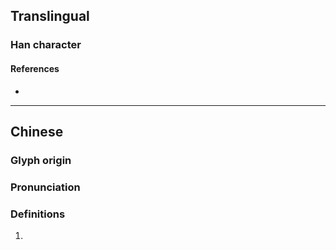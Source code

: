 {{character info/new}}
==Translingual==

===Han character===
{{Han char|rn=18|rad=刀|as=09|sn=11|four=|canj=VOLN|ids=⿰彖刂}}

====References====
* {{Han ref|kx=0143.140|dkj=02136|hdz=10349.100|uh=5276|ud=21110}}

----

==Chinese==
{{zh-forms}}

===Glyph origin===
{{Han etym}}

===Pronunciation===
{{zh-pron
|m=chuān
|mc=y
|oc=y
|ma=
|cat=pn
}}

===Definitions===
{{zh-hanzi}}

# {{rfdef|zh}}